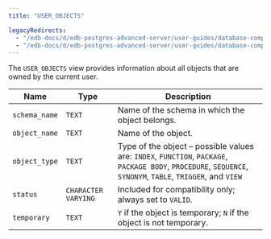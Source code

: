 ```yaml
---
title: "USER_OBJECTS"

legacyRedirects:
  - "/edb-docs/d/edb-postgres-advanced-server/user-guides/database-compatibility-for-oracle-developers-catalog-views-guide/13/user_objects.html"
  - "/edb-docs/d/edb-postgres-advanced-server/user-guides/database-compatibility-for-oracle-developers-catalog-views-guide/latest/user_objects.html"
---
```


<div id="user_objects" class="registered_link"></div>

The `USER_OBJECTS` view provides information about all objects that are owned by the current user.

| Name          | Type                | Description                                                                                                                                                  |
| ------------- | ------------------- | ------------------------------------------------------------------------------------------------------------------------------------------------------------ |
| `schema_name` | `TEXT`              | Name of the schema in which the object belongs.                                                                                                              |
| `object_name` | `TEXT`              | Name of the object.                                                                                                                                          |
| `object_type` | `TEXT`              | Type of the object – possible values are: `INDEX`, `FUNCTION`, `PACKAGE`, `PACKAGE BODY`, `PROCEDURE`, `SEQUENCE`, `SYNONYM`, `TABLE`, `TRIGGER`, and `VIEW` |
| `status`      | `CHARACTER VARYING` | Included for compatibility only; always set to `VALID`.                                                                                                      |
| `temporary`   | `TEXT`              | `Y` if the object is temporary; `N` if the object is not temporary.                                                                                          |
